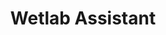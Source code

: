 ---
title: 'Wetlab Assistant'
description: 'First foray into coding beyond scripts.'
githubLink: 'https://github.com/Svaught598/WetLabApp'
imageLink: '/images/wetlab.png'

layout: 'ProjectLayout'
---